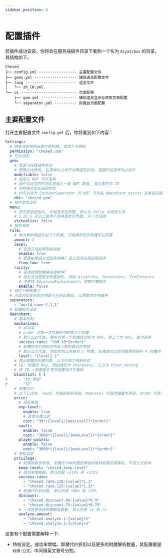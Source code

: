 ```yaml
---
sidebar_position: 4
---
```


# 配置插件
若插件成功安装，你将会在服务端插件目录下看到一个名为 `Aiyatsbus` 的目录，其结构如下。
```
Chesed
├── config.yml ················· 主要配置文件
├── gems.yml ··················· 辅助道具配置文件
├── lang ······················· 语言文件
│   └── zh_CN.yml
└── ui ························· 页面配置
    ├── gem.yml ················ 辅助道具显示与获取页面配置
    └── separator.yml ·········· 卸魔台页面配置
```

## 主要配置文件
打开主要配置文件 `config.yml` 后，你将看到如下内容：
```yaml
Settings:
  # 拥有该权限的玩家才能附魔, 留空为不限制
  permission: "chesed.use"
  # 符文设定
  gem:
    # 是否可在铁砧中修改
    # 即便允许修改, 在菜单中上传符文再返还的话, 返回的也是修改之前的
    modifiable: false
    # 自定义 NBT 节点名称
    # 插件会向宝石的物品里插入一条 NBT 数据, 值为宝石的 ID
    # 这样来实现宝石的判定
    # 你可以改为 EnchantSeparator 的 NBT 节点名 deenchant_assist 来兼容旧插件宝石数据
    nbt: "chesed_gem"
  # 插件菜单设定
  menu:
    # 是否使用虚拟化, 也就是发包界面, 默认为 false 也就是关闭
    # 1.20.5 及以上版本不支持虚拟化界面, 开了也没用
    virtualize: false
  # 解析规则
  rule:
    # 每次解析物品的前几个附魔, 只有解析到的附魔可以卸魔
    amount: 2
    level:
      # 是否开启按照等级排序
      enable: true
      # 是否由等级从低到高排序? 反之则为从高到低排序
      from-low: true
    rarity:
      # 是否按照附魔稀有度排序?
      # 目前支持真更多附魔插件, 例如 Aiyatsbus, NereusOpus, EcoEnchants
      # 不支持 AdvancedEnchantments 这类附魔插件
      enable: false
  # 规定一些卸魔台
  # 点击对应坐标的方块即可打开卸魔台, 无需脚本方块插件
  separators:
    - "world_name~1,1,1"
  # 卸魔相关设定
  deenchant:
    # 基本机制
    mechanisms:
      # 成功率
      # order 代表一次性解析中的第几个附魔
      # 默认公式代表, 解析的第一个附魔成功率为 90%, 第二个为 80%, 依次递减
      success-rate: "100-10*{order}"
      # 卸魔完毕后得到的书本上的附魔对应等级
      # 默认公示代表, 例如你剑上有锋利 5 附魔, 卸魔成功之后将会得到锋利 4 附魔书
      level: "{level}-1"
    # 禁止卸魔的附魔列表, 以下列举了两种形式
    # ID: 附魔的 Key, 例如锋利为 sharpness, 立方为 blast_mining
    # 该 ID 一般都能在更多附魔插件中看到
    blacklist: [ ]
#     - "ID:等级"
#     - "ID"
    # 卸魔代价
    # 以下公式中, level 代表拆卸前等级, maxLevel 代表附魔最大等级, order 代表一次性解析中的第几个附魔
    price:
      # 经验等级
      exp-level:
        enable: true
        # 具体花费公式
        cost: "30*({level}/{maxLevel})*{order}"
      vault:
        enable: false
        cost: "3000*({level}/{maxLevel})*{order}"
      player-points:
        enable: false
        cost: "3000*({level}/{maxLevel})*{order}"
    # 特权设定
    privilege:
      # 如果拥有该权限, 卸魔后书本附魔的等级将维持卸魔前原等级, 不受公式影响
      keep-level: "chesed.keep-level"
      # 成功率增幅器, 默认的是 ×110% 和 ×125%
      success-rate:
        - "chesed.rate.110:{value}*1.1"
        - "chesed.rate.125:{value}*1.25"
      # 卸魔代价折扣器, 默认的是 ×90% 和 ×75%
      discount:
        - "chesed.discount.90:{value}*0.9"
        - "chesed.discount.75:{value}*0.75"
      # 一次性更多的附魔解析数量, 默认的是 +1 和 +2
      analyze-amount:
        - "chesed.analyze.1:{value}+1"
        - "chesed.analyze.2:{value}+2"
```

这里有个配置需要解释一下:
- 特权设定。成功率增幅、卸魔代价折扣以及更多的附魔解析数量，其配置都是 `权限:公式`，中间用英文冒号分割。